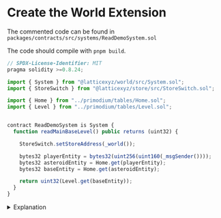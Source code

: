 # Create the World Extension
The commented code can be found in `packages/contracts/src/systems/ReadDemoSystem.sol`

The code should compile with `pnpm build`.

```ts filename="ReadDemoSystem.sol"
// SPDX-License-Identifier: MIT
pragma solidity >=0.8.24;

import { System } from "@latticexyz/world/src/System.sol";
import { StoreSwitch } from "@latticexyz/store/src/StoreSwitch.sol";

import { Home } from "../primodium/tables/Home.sol";
import { Level } from "../primodium/tables/Level.sol";


contract ReadDemoSystem is System {
  function readMainBaseLevel() public returns (uint32) {

    StoreSwitch.setStoreAddress(_world());

    bytes32 playerEntity = bytes32(uint256(uint160(_msgSender())));
    bytes32 asteroidEntity = Home.get(playerEntity);
    bytes32 baseEntity = Home.get(asteroidEntity);

    return uint32(Level.get(baseEntity));
  }
}
```
<details>
<summary>Explanation</summary>

`System` contracts are created in `packages/contracts/src/systems`. They are fairly standard smart contracts that only need to import the critical functionality from MUD or the `World` you are interacting with.

```ts
import { System } from "@latticexyz/world/src/System.sol";
import { StoreSwitch } from "@latticexyz/store/src/StoreSwitch.sol";
```
The contract itself is a `System` so we need to import that MUD library. We also need to tell the contract our `Store` target. `StoreSwitch` allows us to specify the `World` address where our target `Table`s reside. 

```ts
import { Home } from "../primodium/tables/Home.sol";
import { Level } from "../primodium/tables/Level.sol";
```
We import the necessary `Table` libraries from the target `World`. These libraries are constructed by MUD scripts during `pnpm build`, and include the specific `tableId`s and `fieldLayout`s, with appropriate setters and getters. They handle the encoding and decoding of the underlying storage records for us.

These libraries are available in the source code at `packages/contracts/src/primodium`, and potentially in an npm package at a later date.

```ts
contract ReadDemoSystem is System {
```
Make sure this matches what you specified in `mud.config.ts`

```ts
StoreSwitch.setStoreAddress(_world());
```
`StoreSwitch` allows us to choose the data source for our extension.  `_world()` is inherited from `System`, and resolves to the world that called this system.  Since our systems will be registered to the Primodium world, this tells us to use the Primodium tables.

https://mud.dev/world/reference/world-context#_world

```ts
bytes32 playerEntity = bytes32(uint256(uint160(_msgSender())));
```

Every player has an ID generated from their address for interacting with the world.  This is the raw form; usually we use a helper function like `addressToEntity()` to make this cleaner.

`_msgSender()` allows us to find the address of the player calling this system. `msg.sender` won't work since that will be the Primodium world address.

https://mud.dev/world/reference/world-context#_msgsender

```ts
bytes32 asteroidEntity = Home.get(playerEntity);
bytes32 baseEntity = Home.get(asteroidEntity);
```
This can be a little confusing at first.  In Primodium, `Home.get` is dual purpose. Using it on a player ID returns their home asteroid ID. Using it on an asteroid ID returns the base building ID of that asteroid.  Combined, we get the building ID of the main base building.

Most tables are not multipurpose like this, but it is common to need to drill down through parent-child entity ID layers.

```ts
return uint32(Level.get(baseEntity));
```
And we're done.  A simple call to the Level table to get the level of the main base for the player.
</details>
